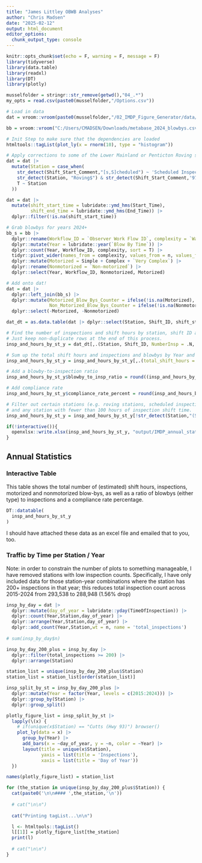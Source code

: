 ```yaml
---
title: "James Littley OBWB Analyses"
author: "Chris Madsen"
date: "2025-02-12"
output: html_document
editor_options: 
  chunk_output_type: console
---
```


```r
knitr::opts_chunk$set(echo = F, warning = F, message = F)
library(tidyverse)
library(data.table)
library(readxl)
library(DT)
library(plotly)

musselfolder = stringr::str_remove(getwd(),"04_.*")
my_opts = read.csv(paste0(musselfolder,"/Options.csv"))

# Load in data
dat = vroom::vroom(paste0(musselfolder,"/02_IMDP_Figure_Generator/data/figure_dat_all.csv"))

bb = vroom::vroom("C:/Users/CMADSEN/Downloads/metabase_2024_blowbys.csv")
```

```r
# Init Step to make sure that the dependencies are loaded
htmltools::tagList(plot_ly(x = rnorm(10), type = "histogram"))
```

```r
# Apply corrections to some of the Lower Mainland or Penticton Roving station names, using information that was places in the shift start comment field.
dat = dat |> 
  mutate(Station = case_when(
    str_detect(Shift_Start_Comment,"[s,S]cheduled") ~ 'Scheduled Inspection (Other Notification)',
    str_detect(Station, "Roving$") & str_detect(Shift_Start_Comment,'97') ~ 'Hwy 97c',
    T ~ Station
  ))
```

```r
dat = dat |> 
  mutate(shift_start_time = lubridate::ymd_hms(Start_Time),
         shift_end_time = lubridate::ymd_hms(End_Time)) |> 
  dplyr::filter(!is.na(shift_start_time))
```

```r

# Grab blowbys for years 2024+
bb_s = bb |> 
  dplyr::rename(Workflow_ID = `Observer Work Flow ID`, complexity = `Watercraft Complexity`) |> 
  dplyr::mutate(Year = lubridate::year(`Blow By Time`)) |> 
  dplyr::count(Year, Workflow_ID, complexity, sort = T) |> 
  tidyr::pivot_wider(names_from = complexity, values_from = n, values_fill = 0) |> 
  dplyr::mutate(Motorized = Simple + Complex + `Very Complex`) |> 
  dplyr::rename(Nonmotorized = `Non-motorized`) |> 
  dplyr::select(Year, Workflow_ID, Nonmotorized, Motorized)

# Add onto dat!
dat = dat |> 
  dplyr::left_join(bb_s) |> 
  dplyr::mutate(Motorized_Blow_Bys_Counter = ifelse(!is.na(Motorized), Motorized, Motorized_Blow_Bys_Counter),
                Non_Motorized_Blow_Bys_Counter = ifelse(!is.na(Nonmotorized), Nonmotorized, Non_Motorized_Blow_Bys_Counter)) |> 
  dplyr::select(-Motorized, -Nonmotorized)

dat_dt = as.data.table(dat |> dplyr::select(Station, Shift_ID, shift_start_time, shift_end_time, Year, Motorized_Blow_Bys_Counter, Non_Motorized_Blow_Bys_Counter))

# Find the number of inspections and shift hours by station, shift ID and year.
# Just keep non-duplicate rows at the end of this process.
insp_and_hours_by_st_y = dat_dt[,.(Station, Shift_ID, NumberInsp = .N, shift_hours = round((shift_end_time - shift_start_time)/3600,0), Motorized_Blow_Bys_Counter, Non_Motorized_Blow_Bys_Counter), by = .(Station, Shift_ID, Year)][,.(Year, Station, Shift_ID, NumberInsp, Motorized_Blow_Bys_Counter, Non_Motorized_Blow_Bys_Counter, shift_hours =  ifelse(shift_hours < 0, 0, shift_hours))][!duplicated(paste0(Shift_ID,Station))]

# Sum up the total shift hours and inspections and blowbys by Year and Station
insp_and_hours_by_st_y = insp_and_hours_by_st_y[,.(total_shift_hours = sum(shift_hours,na.rm=T), total_inspections = sum(NumberInsp,na.rm=T), mot_blowbys = sum(Motorized_Blow_Bys_Counter,na.rm=T), nonmot_blowbys = sum(Non_Motorized_Blow_Bys_Counter,na.rm=T)),by = .(Year,Station)]

# Add a blowby-to-inspection ratio
insp_and_hours_by_st_y$blowby_to_insp_ratio = round((insp_and_hours_by_st_y$mot_blowbys + insp_and_hours_by_st_y$nonmot_blowbys) / insp_and_hours_by_st_y$total_inspections,2)

# Add compliance rate
insp_and_hours_by_st_y$compliance_rate_percent = round(insp_and_hours_by_st_y$total_inspections / (insp_and_hours_by_st_y$total_inspections + insp_and_hours_by_st_y$mot_blowbys + insp_and_hours_by_st_y$nonmot_blowbys),4) * 100

# Filter out certain stations (e.g. roving stations, scheduled inspections) 
# and any station with fewer than 100 hours of inspection shift time.
insp_and_hours_by_st_y = insp_and_hours_by_st_y[!str_detect(Station,"(Scheduled|Outreach)") & total_shift_hours >= 100]

if(!interactive()){
  openxlsx::write.xlsx(insp_and_hours_by_st_y, "output/IMDP_annual_station_summary_data.xlsx")
}
```

## Annual Statistics {.tabset}

### Interactive Table 

This table shows the total number of (estimated) shift hours, inspections, motorized and nonmotorized blow-bys, as well as a ratio of blowbys (either type) to inspections and a compliance rate percentage.

```r
DT::datatable(
  insp_and_hours_by_st_y
)
```

I should have attached these data as an excel file and emailed that to you, too.

### Traffic by Time per Station / Year {.tabset}

Note: in order to constrain the number of plots to something manageable, I have removed stations with low inspection counts. Specifically, I have only included data for those station-year combinations where the station has 200+ inspections in that year; this reduces total inspection count across 2015-2024 from 293,538 to 288,948 (1.56% drop)

```r
insp_by_day = dat |> 
  dplyr::mutate(day_of_year = lubridate::yday(TimeOfInspection)) |> 
  dplyr::count(Year,Station,day_of_year) |> 
  dplyr::arrange(Year,Station,day_of_year) |> 
  dplyr::add_count(Year,Station,wt = n, name = 'total_inspections')
  
# sum(insp_by_day$n)

insp_by_day_200_plus = insp_by_day |> 
  dplyr::filter(total_inspections >= 200) |> 
  dplyr::arrange(Station)

station_list = unique(insp_by_day_200_plus$Station)
station_list = station_list[order(station_list)]

insp_split_by_st = insp_by_day_200_plus |> 
  dplyr::mutate(Year = factor(Year, levels = c(2015:2024))) |> 
  dplyr::group_by(Station) |> 
  dplyr::group_split()

plotly_figure_list = insp_split_by_st |> 
  lapply(\(x) {
    # if(unique(x$Station) == "Cutts (Hwy 93)") browser()
    plot_ly(data = x) |> 
      group_by(Year) |> 
      add_bars(x = ~day_of_year, y = ~n, color = ~Year) |> 
      layout(title = unique(x$Station),
             yaxis = list(title = 'Inspections'),
             xaxis = list(title = 'Day of Year'))
  })

names(plotly_figure_list) = station_list

```

```r
for (the_station in unique(insp_by_day_200_plus$Station)) {
  cat(paste0('\n\n#### ',the_station,'\n'))
  
  # cat("\n\n")
  
  cat("Printing tagList...\n\n")

  l <- htmltools::tagList()
  l[[1]] = plotly_figure_list[the_station]
  print(l)
  
  # cat("\n\n")
}
```


